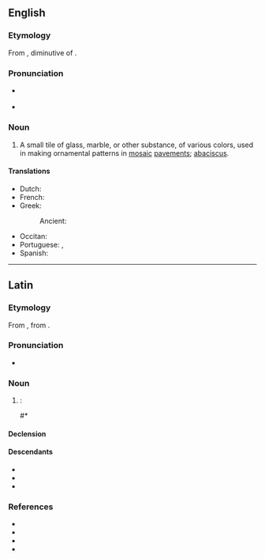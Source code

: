 ==English==

===Etymology===
From {{der|en|la|abaculus}}, diminutive of {{m|la|abacus}}.

===Pronunciation===
* {{a|GenAm}} {{IPA|en|/əˈbæk.jə.ləs/}}
* {{rhymes|en|ækjʊləs|s=4}}

===Noun===
{{en-noun|abaculi}}

# {{lb|en|archaic}} A small tile of glass, marble, or other substance, of various colors, used in making ornamental patterns in [[mosaic]] [[pavements]]; [[abaciscus]].

====Translations====
{{trans-top|a small tile}}
* Dutch: {{t|nl|mozaïekelement|n}}
* French: {{t+|fr|abacule}}
* Greek:
*: Ancient: {{t|grc|ἀβακίσκος|m}}
{{trans-mid}}
* Occitan: {{t|oc|abacul|m}}
* Portuguese: {{t+|pt|abáculo|m}}, {{t|pt|abacísculo|m}}
* Spanish: {{t+|es|abáculo}}
{{trans-bottom}}

----

==Latin==

===Etymology===
From {{af|la|abacus|-ulus|gloss1=a square board, tablet, panel|pos2=diminutive suffix}}, from {{der|la|grc|ἄβαξ||board}}.

===Pronunciation===
* {{la-IPA}}

===Noun===
{{la-noun|abaculus<2>}}

#{{diminutive of|la|abacus|t=square tablet, panel}}: {{l|en|abaculus}}
##* {{Q|la|Plin.||36|67|quote=Tingit ars, veluti cum calculi fiunt, quos quidam '''abaculos''' appellant, aliquos etiam pluribus modis versicolores.|trans=The craft dyes, like they are made of tiles, those which are called '''abaculi''', some of which are made varicolored in many ways.}}

====Declension====
{{la-ndecl|abaculus<2>}}

====Descendants====
* {{desc|en|abaculus|bor=1}}
* {{desc|fr|abacule|bor=1}}
* {{desc|pt|abáculo|bor=1}}

===References===
* {{R:L&S}}
* {{R:Gaffiot}}
* {{R:Peck}}
* {{R:Smith's Antiquities}}